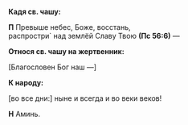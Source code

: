 **Кадя св. чашу:**

**П** Превыше небес, Боже, восстань,  
распростри` над зе­м­лёй Славу Твою **(Пс 56:6)** —

**Относя св. чашу на жертвенник:**

<R>[</R>Благословен Бог наш —<R>]</R>

**К народу:**

<R>[</R>во все дни:<R>]</R> ныне и всегда и во веки веков!

**Н** Аминь.

